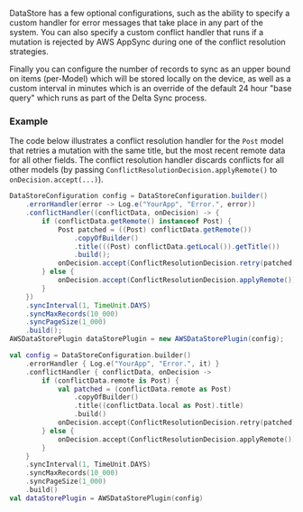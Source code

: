DataStore has a few optional configurations, such as the ability to specify a custom handler for error messages that take place in any part of the system. You can also specify a custom conflict handler that runs if a mutation is rejected by AWS AppSync during one of the conflict resolution strategies.

Finally you can configure the number of records to sync as an upper bound on items (per-Model) which will be stored locally on the device, as well as a custom interval in minutes which is an override of the default 24 hour "base query" which runs as part of the Delta Sync process.

### Example

The code below illustrates a conflict resolution handler for the `Post` model that retries a mutation with the same title, but the most recent remote data for all other fields. The conflict resolution handler discards conflicts for all other models (by passing `ConflictResolutionDecision.applyRemote()` to `onDecision.accept(...)`).

<BlockSwitcher>
<CodeBlock name="Java">

```java
DataStoreConfiguration config = DataStoreConfiguration.builder()
    .errorHandler(error -> Log.e("YourApp", "Error.", error))
    .conflictHandler((conflictData, onDecision) -> {
        if (conflictData.getRemote() instanceof Post) {
            Post patched = ((Post) conflictData.getRemote())
                .copyOfBuilder()
                .title(((Post) conflictData.getLocal()).getTitle())
                .build();
            onDecision.accept(ConflictResolutionDecision.retry(patched));
        } else {
            onDecision.accept(ConflictResolutionDecision.applyRemote());
        }
    })
    .syncInterval(1, TimeUnit.DAYS)
    .syncMaxRecords(10_000)
    .syncPageSize(1_000)
    .build();
AWSDataStorePlugin dataStorePlugin = new AWSDataStorePlugin(config);
```

</CodeBlock>
<CodeBlock name="Kotlin">

```kotlin
val config = DataStoreConfiguration.builder()
    .errorHandler { Log.e("YourApp", "Error.", it) }
    .conflictHandler { conflictData, onDecision ->
        if (conflictData.remote is Post) {
            val patched = (conflictData.remote as Post)
                .copyOfBuilder()
                .title((conflictData.local as Post).title)
                .build()
            onDecision.accept(ConflictResolutionDecision.retry(patched))
        } else {
            onDecision.accept(ConflictResolutionDecision.applyRemote())
        }
    }
    .syncInterval(1, TimeUnit.DAYS)
    .syncMaxRecords(10_000)
    .syncPageSize(1_000)
    .build()
val dataStorePlugin = AWSDataStorePlugin(config)
```

</CodeBlock>
</BlockSwitcher>

